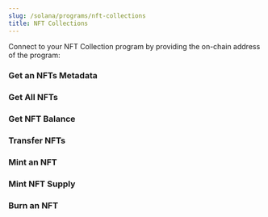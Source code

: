 ```yaml
---
slug: /solana/programs/nft-collections
title: NFT Collections
---
```



Connect to your NFT Collection program by providing the on-chain address of the program:

<CodeSnippetWithSummary
  dontShowSummary
  contract="NFTCollection"
  isSolana
  isGetContractCode
/>

### Get an NFTs Metadata

<CodeSnippetWithSummary
  dontShowSummary
  contract="NFTCollection"
  name="get"
  isSolana
/>

### Get All NFTs

<CodeSnippetWithSummary
  dontShowSummary
  contract="NFTCollection"
  name="getAll"
  isSolana
/>

### Get NFT Balance

<CodeSnippetWithSummary
  dontShowSummary
  contract="NFTCollection"
  name="balanceOf"
  isSolana
/>

### Transfer NFTs

<CodeSnippetWithSummary
  dontShowSummary
  contract="NFTCollection"
  name="transfer"
  isSolana
/>

### Mint an NFT

<CodeSnippetWithSummary
  dontShowSummary
  contract="NFTCollection"
  name="mintTo"
  isSolana
/>

### Mint NFT Supply

<CodeSnippetWithSummary
  dontShowSummary
  contract="NFTCollection"
  name="mintAdditionalSupplyTo"
  isSolana
  showHr={false}
/>

### Burn an NFT

<CodeSnippetWithSummary
  dontShowSummary
  contract="NFTCollection"
  name="burn"
  isSolana
/>
